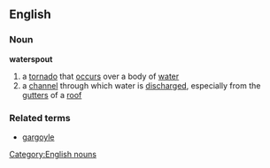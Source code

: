 ==English==
===Noun===
{{wikipedia}}
'''waterspout'''
#a [[tornado]] that [[occur]]s over a body of [[water]]
#a [[channel]] through which water is [[discharged]], especially from the [[gutter]]s of a [[roof]]

===Related terms===
*[[gargoyle]]
[[Category:English nouns]]